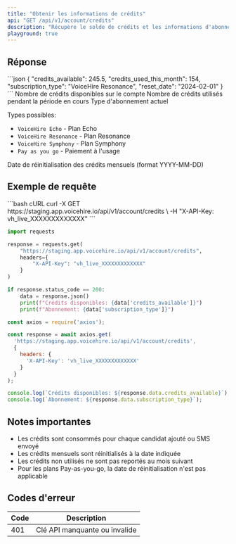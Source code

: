 ```yaml
---
title: "Obtenir les informations de crédits"
api: "GET /api/v1/account/credits"
description: "Récupère le solde de crédits et les informations d'abonnement de votre compte"
playground: true
---
```


## Réponse

<ResponseExample>
```json
{
  "credits_available": 245.5,
  "credits_used_this_month": 154,
  "subscription_type": "VoiceHire Resonance",
  "reset_date": "2024-02-01"
}
```
</ResponseExample>

<ResponseField name="credits_available" type="number" required>
  Nombre de crédits disponibles sur le compte
</ResponseField>

<ResponseField name="credits_used_this_month" type="integer" required>
  Nombre de crédits utilisés pendant la période en cours
</ResponseField>

<ResponseField name="subscription_type" type="string" required>
  Type d'abonnement actuel
  
  Types possibles:
  - `VoiceHire Echo` - Plan Echo
  - `VoiceHire Resonance` - Plan Resonance
  - `VoiceHire Symphony` - Plan Symphony
  - `Pay as you go` - Paiement à l'usage
</ResponseField>

<ResponseField name="reset_date" type="string" required>
  Date de réinitialisation des crédits mensuels (format YYYY-MM-DD)
</ResponseField>

## Exemple de requête

<CodeGroup>
```bash cURL
curl -X GET https://staging.app.voicehire.io/api/v1/account/credits \
  -H "X-API-Key: vh_live_XXXXXXXXXXXXX"
```

```python Python
import requests

response = requests.get(
    "https://staging.app.voicehire.io/api/v1/account/credits",
    headers={
        "X-API-Key": "vh_live_XXXXXXXXXXXXX"
    }
)

if response.status_code == 200:
    data = response.json()
    print(f"Crédits disponibles: {data['credits_available']}")
    print(f"Abonnement: {data['subscription_type']}")
```

```javascript Node.js
const axios = require('axios');

const response = await axios.get(
  'https://staging.app.voicehire.io/api/v1/account/credits',
  {
    headers: {
      'X-API-Key': 'vh_live_XXXXXXXXXXXXX'
    }
  }
);

console.log(`Crédits disponibles: ${response.data.credits_available}`);
console.log(`Abonnement: ${response.data.subscription_type}`);
```
</CodeGroup>

## Notes importantes

- Les crédits sont consommés pour chaque candidat ajouté ou SMS envoyé
- Les crédits mensuels sont réinitialisés à la date indiquée
- Les crédits non utilisés ne sont pas reportés au mois suivant
- Pour les plans Pay-as-you-go, la date de réinitialisation n'est pas applicable

## Codes d'erreur

| Code | Description |
|------|-------------|
| 401 | Clé API manquante ou invalide |